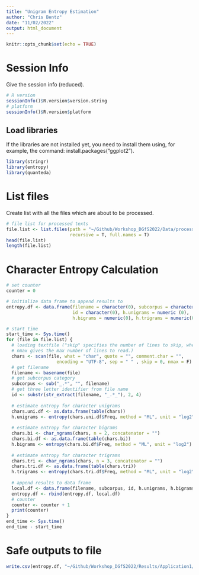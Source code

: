 ```yaml
---
title: "Unigram Entropy Estimation"
author: "Chris Bentz"
date: "11/02/2022"
output: html_document
---
```


```r
knitr::opts_chunk$set(echo = TRUE)
```

# Session Info
Give the session info (reduced).
```r
# R version
sessionInfo()$R.version$version.string
# platform
sessionInfo()$R.version$platform 
```

## Load libraries
If the libraries are not installed yet, you need to install them using, for example, the command: install.packages("ggplot2").
```r
library(stringr)
library(entropy)
library(quanteda)
```

# List files
Create list with all the files which are about to be processed. 
```r
# file list for processed texts
file.list <- list.files(path = "~/Github/Workshop_DGfS2022/Data/processed", 
                        recursive = T, full.names = T)
head(file.list)
length(file.list)
```

# Character Entropy Calculation 
```r
# set counter
counter = 0

# initialize data frame to append results to
entropy.df <- data.frame(filename = character(0), subcorpus = character(0), 
                         id = character(0), h.unigrams = numeric (0),
                         h.bigrams = numeric(0), h.trigrams = numeric(0)) 

# start time
start_time <- Sys.time()
for (file in file.list) {
  # loading textfile ("skip" specifies the number of lines to skip, whereas
  # nmax gives the max number of lines to read.)
  chars <- scan(file, what = "char", quote = "", comment.char = "", 
                   encoding = "UTF-8", sep = " " , skip = 0, nmax = F) 
  # get filename
  filename <- basename(file) 
  # get subcorpus category
  subcorpus <- sub("_.*", "", filename)
  # get three letter identifier from file name
  id <- substr(str_extract(filename, "_.*_"), 2, 4) 
  
  # estimate entropy for character unigrams
  chars.uni.df <- as.data.frame(table(chars))
  h.unigrams <- entropy(chars.uni.df$Freq, method = "ML", unit = "log2")
  
  # estimate entropy for character bigrams
  chars.bi <- char_ngrams(chars, n = 2, concatenator = "")
  chars.bi.df <- as.data.frame(table(chars.bi)) 
  h.bigrams <- entropy(chars.bi.df$Freq, method = "ML", unit = "log2")
  
  # estimate entropy for character trigrams
  chars.tri <- char_ngrams(chars, n = 3, concatenator = "")
  chars.tri.df <- as.data.frame(table(chars.tri)) 
  h.trigrams <- entropy(chars.tri.df$Freq, method = "ML", unit = "log2")
  
  # append results to data frame
  local.df <- data.frame(filename, subcorpus, id, h.unigrams, h.bigrams, h.trigrams)
  entropy.df <- rbind(entropy.df, local.df)
  # counter
  counter <- counter + 1
  print(counter)
}
end_time <- Sys.time()
end_time - start_time
```
# Safe outputs to file
```r
write.csv(entropy.df, "~/Github/Workshop_DGfS2022/Results/Application1/entropyEstimations.csv", row.names = F, append = F)
```

